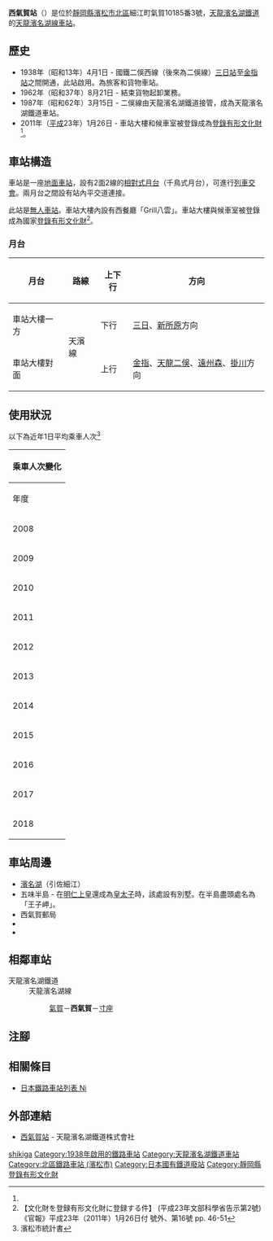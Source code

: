 {{NoteTA
|T=zh-hans:西气贺站;zh-hk:西氣賀站;zh-tw:西氣賀車站;
|1=zh-hans:西气贺站;zh-hk:西氣賀站;zh-tw:西氣賀車站;
}}
{{Infobox station
|公司色 = #4D7F54
|站名 = 西氣賀
|圖片 = Nishi-kiga stn.jpg
|圖片說明 = 車站大樓
|日文原名 = 西気賀
|平假名 = にしきが
|羅馬拼音 = NISHIKIGA
|副站名 = 
|電報略號 = ニカ
|所在地 = {{JPN}}[[靜岡縣|靜岡縣]][[濱松市|濱松市]][[北區_(濱松市)|北區]]細江町氣賀10185番3號
|座標 = {{coord|34|48|09|N|137|37|19|E|type:railwaystation_region:JP-24|display=inline,title}}
|車站構造 = [[地面車站|地面車站]]
|月台配置 = 2面2線
|啟用年月日 = 1938年（昭和13年）4月1日
|廢站年月日 = 
|乘客人數 = 35
|上下車人次 = 
|統計年度 = 2018
|轉車 = 
|全寬備註 = [[無人車站|無人車站]]
|adjacent = {{Adjacent stations|system=天龍濱名湖鐵道|line=天龍濱名湖線|left=氣賀|right=寸座|note-left=2.9km|note-mid=距離[[掛川站|掛川]]47.7km|note-right=1.7km}}
}}
'''西氣賀站'''（{{jpn|j=西気賀駅|hg=にしきがえき|rm=Nishikiga eki|f=y}}）是位於[[靜岡縣|靜岡縣]][[濱松市|濱松市]][[北區_(濱松市)|北區]]細江町氣賀10185番3號，[[天龍濱名湖鐵道|天龍濱名湖鐵道]]的[[天龍濱名湖線|天龍濱名湖線]][[鐵路車站|車站]]。

== 歷史 ==
* 1938年（昭和13年）4月1日 - 國鐵二俁西線（後來為二俁線）[[三日站|三日站]]至[[金指站|金指站]]之間開通，此站啟用。為旅客和貨物車站。
* 1962年（昭和37年）8月21日 - 結束貨物起卸業務。
* 1987年（昭和62年）3月15日 - 二俁線由天龍濱名湖鐵道接管，成為天龍濱名湖鐵道車站。
* 2011年（[[平成|平成]]23年）1月26日 - 車站大樓和候車室被登錄成為[[登錄有形文化財|登錄有形文化財]]<ref name="H23-monkashokokuji-2" />。

== 車站構造 ==
車站是一座[[地面車站|地面車站]]，設有2面2線的[[相對式月台|相對式月台]]（千鳥式月台），可進行[[列車交會|列車交會]]。兩月台之間設有站內平交道連接。

此站是[[無人車站|無人車站]]。車站大樓內設有西餐廳「Grill八雲」。車站大樓與候車室被登錄成為國家[[登錄有形文化財|登錄有形文化財]]<ref name="H23-monkashokokuji-2">【文化財を登録有形文化財に登録する件】 (平成23年文部科學省告示第2號)《官報》平成23年（2011年）1月26日付 號外、第16號 pp. 46-51</ref>。

=== 月台 ===
{| rules="rows" class="wikitable"
!月台!!路線!!上下行!!方向
|-
!車站大樓一方
| rowspan="2" |{{Color|#4D7F54|■}}天濱線
|下行
|[[三日站|三日]]、[[新所原站|新所原]]方向
|-
!車站大樓對面
|上行
|[[金指站|金指]]、[[天龍二俁站|天龍二俁]]、[[遠州森站|遠州森]]、[[掛川站|掛川]]方向
|}

== 使用狀況 ==
以下為近年1日平均乘車人次<ref>濱松市統計書</ref>

{| class="wikitable" style="margin: 1em 0.2em; text-align: center; font-size: 90%;"
|- style="background: #ddd;"
!colspan="2"|乘車人次變化
|-
!年度
!一日平均<br>乘車人次
|-
|2008
|64
|-
|2009
|55
|-
|2010
|54
|-
|2011
|50
|-
|2012
|33
|-
|2013
|42
|-
|2014
|44
|-
|2015
|36
|-
|2016
|38
|-
|2017
|38
|-
|2018
|35
|}
== 車站周邊 ==
* [[濱名湖|濱名湖]]（引佐細江）
* 五味半島 - 在[[明仁|明仁上皇]]還成為[[儲君|皇太子]]時，該處設有別墅。在半島盡頭處名為「王子岬」。
* 西氣賀郵局
* {{Translink|ja|国道362号|國道362號}}
* {{Translink|ja|姫街道 (東海道)|姬街道 (東海道)|姬街道}}

== 相鄰車站 ==
; 天龍濱名湖鐵道
: 天龍濱名湖線
:: [[氣賀站|氣賀]]－'''西氣賀'''－[[寸座站|寸座]]
== 注腳 ==
{{Reflist}}
== 相關條目 ==
* [[日本鐵路車站列表_Ni|日本鐵路車站列表 Ni]]
== 外部連結 ==
* [https://www.tenhama.co.jp/about/station/nishikiga/ 西氣賀站] {{Wayback|url=https://www.tenhama.co.jp/about/station/nishikiga/ |date=20201119052516 }}{{ja icon}} - 天龍濱名湖鐵道株式會社
{{DEFAULTSORT:Nishi-Kiga}}
{{天龍濱名湖線}}
[[Category:日本鐵路車站_Ni|shikiga]]
[[Category:1938年啟用的鐵路車站|Category:1938年啟用的鐵路車站]]
[[Category:天龍濱名湖鐵道車站|Category:天龍濱名湖鐵道車站]]
[[Category:北區鐵路車站_(濱松市)|Category:北區鐵路車站 (濱松市)]]
[[Category:日本國有鐵道廢站|Category:日本國有鐵道廢站]]
[[Category:靜岡縣登錄有形文化財|Category:靜岡縣登錄有形文化財]]
